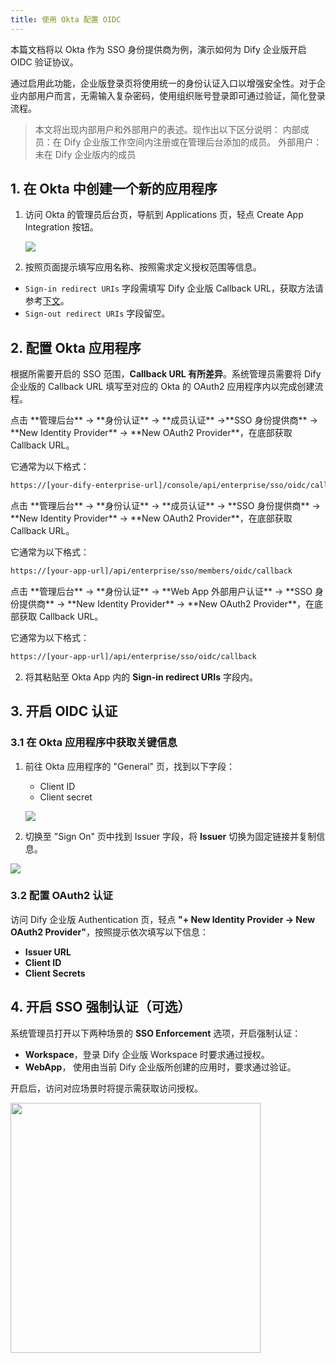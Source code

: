 ```yaml
---
title: 使用 Okta 配置 OIDC
---
```


本篇文档将以 Okta 作为 SSO 身份提供商为例，演示如何为 Dify 企业版开启 OIDC 验证协议。

通过启用此功能，企业版登录页将使用统一的身份认证入口以增强安全性。对于企业内部用户而言，无需输入复杂密码，使用组织账号登录即可通过验证，简化登录流程。

> 本文将出现内部用户和外部用户的表述。现作出以下区分说明：
> 内部成员：在 Dify 企业版工作空间内注册或在管理后台添加的成员。
> 外部用户：未在 Dify 企业版内的成员

## 1. 在 Okta 中创建一个新的应用程序

1. 访问 Okta 的管理员后台页，导航到 Applications 页，轻点 Create App Integration 按钮。

   ![](https://assets-docs.dify.ai/2025/05/eac08a1d4b7aa615d1108081b5e99731.png)

2. 按照页面提示填写应用名称、按照需求定义授权范围等信息。

- `Sign-in redirect URIs` 字段需填写 Dify 企业版 Callback URL，获取方法请参考[下文](#2-callback-url)。
- `Sign-out redirect URIs` 字段留空。

## 2. 配置 Okta 应用程序

根据所需要开启的 SSO 范围，**Callback URL 有所差异**。系统管理员需要将 Dify 企业版的 Callback URL 填写至对应的  Okta 的 OAuth2 应用程序内以完成创建流程。

<Tabs>
  <Tab title="Workspace">
  点击 **管理后台** → **身份认证** → **成员认证** →**SSO 身份提供商** → **New Identity Provider** → **New OAuth2 Provider**，在底部获取 Callback URL。

  它通常为以下格式：

   ```bash
   https://[your-dify-enterprise-url]/console/api/enterprise/sso/oidc/callback
   ```
  </Tab>
  <Tab title="WebApp Members（面向内部用户）">
  点击 **管理后台** → **身份认证** → **成员认证** → **SSO 身份提供商** → **New Identity Provider** → **New OAuth2 Provider**，在底部获取 Callback URL。

  它通常为以下格式：

   ```bash
   https://[your-app-url]/api/enterprise/sso/members/oidc/callback
   ```
  </Tab>
  <Tab title="WebApp External Users（面向外部用户）">
  点击 **管理后台** → **身份认证** → **Web App 外部用户认证** → **SSO 身份提供商** → **New Identity Provider** → **New OAuth2 Provider**，在底部获取 Callback URL。

   它通常为以下格式：

   ```bash
   https://[your-app-url]/api/enterprise/sso/oidc/callback
   ```
  </Tab>
</Tabs>

2. 将其粘贴至 Okta App 内的 **Sign-in redirect URIs** 字段内。

## 3. 开启 OIDC 认证

### 3.1 在 Okta 应用程序中获取关键信息

1. 前往 Okta 应用程序的 "General" 页，找到以下字段：
   * Client ID
   * Client secret

   ![](https://assets-docs.dify.ai/2025/05/eac08a1d4b7aa615d1108081b5e99731.png)

2. 切换至 "Sign On" 页中找到 Issuer 字段，将 **Issuer** 切换为固定链接并复制信息。

  ![](https://assets-docs.dify.ai/2025/02/0cf3c5b1c3b662e48d65827ae3b34ca4.png)

### 3.2 配置 OAuth2 认证

访问 Dify 企业版 Authentication 页，轻点 **"+ New Identity Provider → New OAuth2 Provider"**，按照提示依次填写以下信息：

- **Issuer URL**
- **Client ID**
- **Client Secrets**

## 4. 开启 SSO 强制认证（可选）

系统管理员打开以下两种场景的 **SSO Enforcement** 选项，开启强制认证：

- **Workspace**，登录 Dify 企业版 Workspace 时要求通过授权。
- **WebApp**， 使用由当前 Dify 企业版所创建的应用时，要求通过验证。

开启后，访问对应场景时将提示需获取访问授权。

<img src="https://assets-docs.dify.ai/2025/02/87bf868d0058723607311265a57888c5.png" width="400" />
